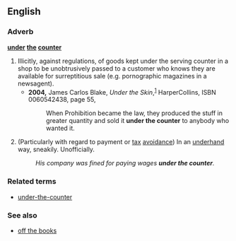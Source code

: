 {{rfv|Counter?  "Misspelling" of [[under the table]], right?}}
==English==

===Adverb===
'''[[under]] [[the]] [[counter]]'''

# Illicitly, against regulations, of goods kept under the serving counter in a shop to be unobtrusively passed to a customer who knows they are available for surreptitious sale (e.g. pornographic magazines in a newsagent).
#*'''2004,''' James Carlos Blake, ''Under the Skin'',<sup>[http://books.google.com/books?id=fDeZe9KuC4gC]</sup> HarperCollins, ISBN 0060542438, page 55,
#*:When Prohibition became the law, they produced the stuff in greater quantity and sold it '''under the counter''' to anybody who wanted it.
# {{context|UK|Ireland|colloquial}} (Particularly with regard to payment or [[tax]] [[avoidance]]) In an [[underhand]] way, sneakily. Unofficially.
#: ''His company was fined for paying wages '''under the counter'''.''

===Related terms===
*[[under-the-counter]]

===See also===
*[[off the books]]